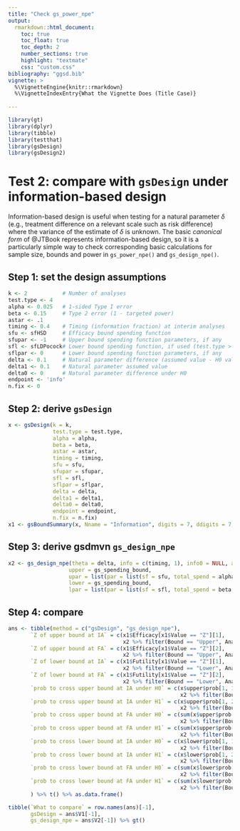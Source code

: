 ```yaml
---
title: "Check gs_power_npe"
output:
  rmarkdown::html_document:
    toc: true
    toc_float: true
    toc_depth: 2
    number_sections: true
    highlight: "textmate"
    css: "custom.css"
bibliography: "ggsd.bib"
vignette: >
  %\VignetteEngine{knitr::rmarkdown}
  %\VignetteIndexEntry{What the Vignette Does (Title Case)}
  
---
```


```r
library(gt)
library(dplyr)
library(tibble)
library(testthat)
library(gsDesign)
library(gsDesign2)
```


# Test 2: compare with `gsDesign` under information-based design

Information-based design is useful when testing for a natural parameter $\delta$ (e.g., treatment difference on a relevant scale such as risk difference) where the variance of the estimate of $\delta$ is unknown. 
The basic *canonical form* of @JTBook represents information-based design, so it is a particularly simple way to check corresponding basic calculations for sample size, bounds and power in `gs_power_npe()` and `gs_design_npe()`.

## Step 1: set the design assumptions

```r
k <- 2           # Number of analyses
test.type <- 4
alpha <- 0.025   # 1-sided Type I error
beta <- 0.15     # Type 2 error (1 - targeted power)
astar <- .1
timing <- 0.4    # Timing (information fraction) at interim analyses
sfu <- sfHSD     # Efficacy bound spending function
sfupar <- -1     # Upper bound spending function parameters, if any
sfl <- sfLDPocock# Lower bound spending function, if used (test.type > 2)
sflpar <- 0      # Lower bound spending function parameters, if any
delta <- 0.1     # Natural parameter difference (assumed value - H0 value)
delta1 <- 0.1    # Natural parameter assumed value
delta0 <- 0      # Natural parameter difference under H0
endpoint <- 'info'
n.fix <- 0
```

## Step 2: derive `gsDesign`

```r
x <- gsDesign(k = k,
              test.type = test.type,
              alpha = alpha,
              beta = beta,
              astar = astar,
              timing = timing,
              sfu = sfu,
              sfupar = sfupar,
              sfl = sfl,
              sflpar = sflpar,
              delta = delta,
              delta1 = delta1,
              delta0 = delta0,
              endpoint = endpoint,
              n.fix = n.fix)
x1 <- gsBoundSummary(x, Nname = "Information", digits = 7, ddigits = 7, tdigits = 7) 
```

## Step 3: derive gsdmvn `gs_design_npe`

```r
x2 <- gs_design_npe(theta = delta, info = c(timing, 1), info0 = NULL, alpha = alpha, beta = beta,
                   upper = gs_spending_bound, 
                   upar = list(par = list(sf = sfu, total_spend = alpha, param = sfupar, timing = NULL)),
                   lower = gs_spending_bound, 
                   lpar = list(par = list(sf = sfl, total_spend = beta, param = sflpar, timing = NULL)))
```

## Step 4: compare

```r
ans <- tibble(method = c("gsDesign", "gs_design_npe"),
       `Z of upper bound at IA` = c(x1$Efficacy[x1$Value == "Z"][1], 
                                    x2 %>% filter(Bound == "Upper", Analysis == 1) %>% select(Z)),
       `Z of upper bound at FA` = c(x1$Efficacy[x1$Value == "Z"][2], 
                                    x2 %>% filter(Bound == "Upper", Analysis == 2) %>% select(Z)),
       `Z of lower bound at IA` = c(x1$Futility[x1$Value == "Z"][1], 
                                    x2 %>% filter(Bound == "Lower", Analysis == 1) %>% select(Z)),
       `Z of lower bound at FA` = c(x1$Futility[x1$Value == "Z"][2], 
                                    x2 %>% filter(Bound == "Lower", Analysis == 2) %>% select(Z)),
       `prob to cross upper bound at IA under H0` = c(x$upper$prob[1, 1], 
                                                      x2 %>% filter(Bound == "Upper", Analysis == 1) %>% select(Probability0) %>% unlist() %>% as.numeric()),
       `prob to cross upper bound at IA under H1` = c(x$upper$prob[1, 2], 
                                                      x2 %>% filter(Bound == "Upper", Analysis == 1) %>% select(Probability) %>% unlist() %>% as.numeric()),
       `prob to cross upper bound at FA under H0` = c(sum(x$upper$prob[, 1]),
                                                      x2 %>% filter(Bound == "Upper", Analysis == 2) %>% select(Probability0) %>% unlist() %>% as.numeric()),
       `prob to cross upper bound at FA under H1` = c(sum(x$upper$prob[, 2]),
                                                      x2 %>% filter(Bound == "Upper", Analysis == 2) %>% select(Probability) %>% unlist() %>% as.numeric()),
       `prob to cross lower bound at IA under H0` = c(x$lower$prob[1, 1], 
                                                      x2 %>% filter(Bound == "Lower", Analysis == 1) %>% select(Probability0) %>% unlist() %>% as.numeric()),
       `prob to cross lower bound at IA under H1` = c(x$lower$prob[1, 2], 
                                                      x2 %>% filter(Bound == "Lower", Analysis == 1) %>% select(Probability) %>% unlist() %>% as.numeric()),
       `prob to cross lower bound at FA under H0` = c(sum(x$lower$prob[, 1]),
                                                      x2 %>% filter(Bound == "Lower", Analysis == 2) %>% select(Probability0) %>% unlist() %>% as.numeric()),
       `prob to cross lower bound at FA under H1` = c(sum(x$lower$prob[, 2]),
                                                      x2 %>% filter(Bound == "Lower", Analysis == 2) %>% select(Probability) %>% unlist() %>% as.numeric())
       ) %>% t() %>% as.data.frame()

tibble(`What to compare` = row.names(ans)[-1],
       gsDesign = ans$V1[-1],
       gs_design_npe = ans$V2[-1]) %>% gt()
```